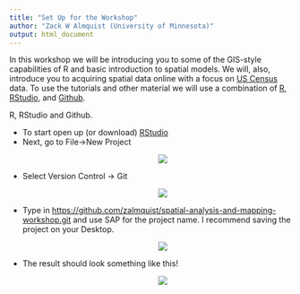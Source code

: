 ```yaml
---
title: "Set Up for the Workshop"
author: "Zack W Almquist (University of Minnesota)"
output: html_document
---
```


In this workshop we will be introducing you to some of the GIS-style capabilities of R and basic introduction to spatial models. We will, also, introduce you to acquiring spatial data online with a focus on [US Census](http://www.census.gov) data. To use the tutorials and other material we will use a combination of [R](https://cran.r-project.org/), [RStudio](http://www.RStudio.com), and [Github](http://www.github.com).

R, RStudio and Github. 

* To start open up (or download) [RStudio](http://www.RStudio.com)
* Next, go to File->New Project
<center>
<div style="width:500px; height=400px">
![](figures/RStudioGit1.PNG)
</div>
</center>
* Select Version Control -> Git
<center>
<div style="width:500px; height=400px">
![](figures/RStudioGit2.PNG)
</div>
</center>
* Type in <https://github.com/zalmquist/spatial-analysis-and-mapping-workshop.git> and use SAP for the project name. I recommend saving the project on your Desktop.
<center>
<div style="width:500px; height=400px">
![](figures/RStudioGit3.PNG)
</div>
</center>
* The result should look something like this!
<center>
<div style="width:500px; height=400px">
![](figures/RStudioGit4.PNG)
</div>
</center>


